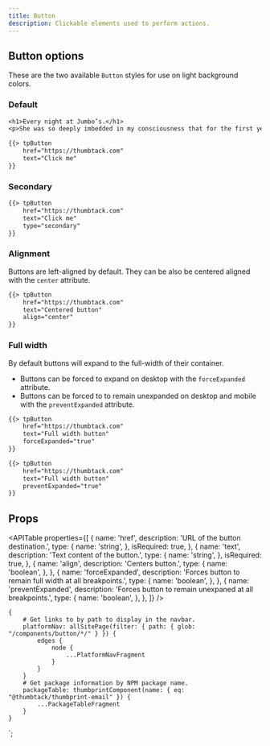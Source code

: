 ```yaml
---
title: Button
description: Clickable elements used to perform actions.
---
```



<ComponentHeader data={props.data} />

## Button options

These are the two available `Button` styles for use on light background colors.

### Default

```email
<h1>Every night at Jumbo’s.</h1>
<p>She was so deeply imbedded in my consciousness that for the first year of school I seem to have believed that each of my teachers was my mother in disguise.</p>

{{> tpButton
    href="https://thumbtack.com"
    text="Click me"
}}
```

### Secondary

```email
{{> tpButton
    href="https://thumbtack.com"
    text="Click me"
    type="secondary"
}}
```

### Alignment

Buttons are left-aligned by default. They can be also be centered aligned with the `center` attribute.

```email
{{> tpButton
    href="https://thumbtack.com"
    text="Centered button"
    align="center"
}}
```

### Full width

By default buttons will expand to the full-width of their container.

-   Buttons can be forced to expand on desktop with the `forceExpanded` attribute.
-   Buttons can be forced to to remain unexpanded on desktop and mobile with the `preventExpanded` attribute.

```email
{{> tpButton
    href="https://thumbtack.com"
    text="Full width button"
    forceExpanded="true"
}}
```

```email
{{> tpButton
    href="https://thumbtack.com"
    text="Full width button"
    preventExpanded="true"
}}
```

## Props

<APITable
    properties={[
        {
            name: 'href',
            description: 'URL of the button destination.',
            type: {
                name: 'string',
            },
            isRequired: true,
        },
        {
            name: 'text',
            description: 'Text content of the button.',
            type: {
                name: 'string',
            },
            isRequired: true,
        },
        {
            name: 'align',
            description: 'Centers button.',
            type: {
                name: 'boolean',
            },
        },
        {
            name: 'forceExpanded',
            description: 'Forces button to remain full width at all breakpoints.',
            type: {
                name: 'boolean',
            },
        },
        {
            name: 'preventExpanded',
            description: 'Forces button to remain unexpaned at all breakpoints.',
            type: {
                name: 'boolean',
            },
        },
    ]}
/>

<ComponentFooter data={props.data} />

    {
        # Get links to by path to display in the navbar.
        platformNav: allSitePage(filter: { path: { glob: "/components/button/*/" } }) {
            edges {
                node {
                    ...PlatformNavFragment
                }
            }
        }
        # Get package information by NPM package name.
        packageTable: thumbprintComponent(name: { eq: "@thumbtack/thumbprint-email" }) {
            ...PackageTableFragment
        }
    }
`;
